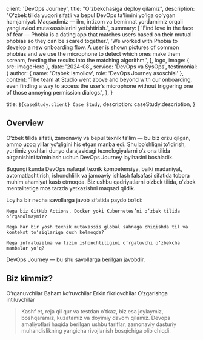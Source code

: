 
  client: 'DevOps Journey',
  title: "O'zbekchasiga deploy qilamiz",
  description: "O'zbek tilida yuqori sifatli va bepul DevOps ta'limini yo'lga qo'ygan hamjamiyat. Maqsadimiz — ilm, intizom va beminnat yordamimiz orqali yangi avlod mutaxassislarini yetishtirish.",
  summary: [
    'Find love in the face of fear — Phobia is a dating app that matches users based on their mutual phobias so they can be scared together.',
    'We worked with Phobia to develop a new onboarding flow. A user is shown pictures of common phobias and we use the microphone to detect which ones make them scream, feeding the results into the matching algorithm.',
  ],
  logo,
  image: { src: imageHero },
  date: '2024-08',
  service: 'DevOps va SysOps',
  testimonial: {
    author: { name: 'Otabek Ismoilov', role: 'DevOps Journey asoschisi' },
    content:
      'The team at Studio went above and beyond with our onboarding, even finding a way to access the user’s microphone without triggering one of those annoying permission dialogs.',
  },
}

  title: `${caseStudy.client} Case Study`,
  description: caseStudy.description,
}

## Overview

O‘zbek tilida sifatli, zamonaviy va bepul texnik ta’lim — bu biz orzu qilgan, ammo uzoq yillar yo‘qligini his etgan manba edi. Shu bo‘shliqni to‘ldirish, yurtimiz yoshlari dunyo darajasidagi texnologiyalarni o‘z ona tilida o‘rganishini ta’minlash uchun DevOps Journey loyihasini boshladik.

Bugungi kunda DevOps nafaqat texnik kompetensiya, balki madaniyat, avtomatlashtirish, ishonchlilik va jamoaviy ishlash falsafasi sifatida tobora muhim ahamiyat kasb etmoqda. Biz ushbu qadriyatlarni o‘zbek tilida, o‘zbek mentalitetiga mos tarzda yetkazishni maqsad qildik.

Loyiha bir necha savollarga javob sifatida paydo bo‘ldi:

    Nega biz GitHub Actions, Docker yoki Kubernetes’ni o‘zbek tilida o‘rganolmaymiz?

    Nega har bir yosh texnik mutaxassis global sahnaga chiqishda til va kontekst to‘siqlariga duch kelmoqda?

    Nega infratuzilma va tizim ishonchliligini o‘rgatuvchi o‘zbekcha manbalar yo‘q?

DevOps Journey — bu shu savollarga berilgan javobdir.

##  Biz kimmiz?

<TagList>
  <TagListItem>O‘rganuvchilar</TagListItem>
  <TagListItem>Baham ko‘ruvchilar</TagListItem>
  <TagListItem>Erkin fikrlovchilar</TagListItem>
  <TagListItem>O‘zgarishga intiluvchilar</TagListItem>
</TagList>

<Blockquote
  author={{ name: 'Otabek Ismoilov', role: 'DevOps Journey asoschisi' }}
  image={{ src: imageOtabekIsmoilov }}
>
  Kashf et, reja qil qur va testdan o'tkaz, biz esa joylaymiz, boshqaramiz, kuzatamiz va doyimiy davom qilamiz. Devops amaliyotlari haqida berilgan ushbu tariflar, zamonaviy dasturiy muhandislikning yangicha rivojlanish bosqichiga olib chiqdi.
</Blockquote>

<StatList>
  <StatListItem value="10.000+" label="Ko'rishlar" />
  <StatListItem value="30+" label="Amaliyotlar" />
  <StatListItem value="8" label="Asosiy bo'limlar" />
  <StatListItem value="8" label="Consultant Muhandis" />
</StatList>
